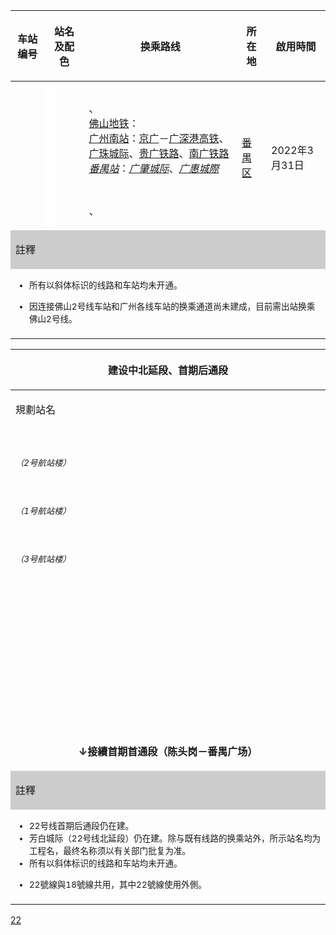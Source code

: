 {| class="wikitable" style="text-align:center;"
! 车站编号
! colspan=2 | 站名及配色
! 换乘路线
! 所在地
! 啟用時間
! 车站形式
|-
! colspan="7" style="background:{{廣州地鐵標誌色|22}};" |{{white|22號線}}
|-
! {{广州地铁车站编号|22|04}}
| width=1 rowspan=4 style="background:#FFFFFF;" |
! {{广州地铁车站链接|陈头岗}}
| align=left| 
| rowspan=4|[[番禺区]]
| rowspan=4|2022年3月31日
| 地下[[双岛式站台]]，帶[[待避線]]
|-
! {{广州地铁车站编号|22|03}}
! {{广州地铁车站链接|广州南站}}
| align=left| {{广州地铁路线链接|2|S}} {{广州地铁车站编号|2|01}}、{{广州地铁路线链接|7|S}} {{广州地铁车站编号|7|01}}<br>[[佛山地铁]]{{ref label|2|出站|出站}}：{{佛山地铁路线链接|2|S}} {{佛山地铁车站编号|2|27}}<br>{{rint|cn|rail}} [[广州南站]]：[[京广高铁|京广]]－[[广深港高铁]]、[[广珠城际铁路|广珠城际]]、[[贵广铁路]]、[[南广铁路]]<br>{{rint|cn|prdir}} ''[[番禺站]]''：''[[广佛环线|广肇城际]]''、''[[佛莞城際鐵路|广惠城際]]''
| 地下[[岛式站台]]
|-
! {{广州地铁车站编号|22|02}}
! {{广州地铁车站链接|市广路}}
| align=left|
| 地下[[岛式站台]]，帶越行线
|-
! {{广州地铁车站编号|22|01}}
! {{广州地铁车站链接|番禺广场}}
| align=left| {{广州地铁路线链接|3|S}} {{广州地铁车站编号|3|01}}、{{广州地铁路线链接|18|S}} {{广州地铁车站编号|18|03}}
| 地下[[双岛式站台]]
|-
! colspan="7" style="background:#CCCCCC;" |註釋
|-
| colspan="7" style="font-size:85%; text-align:left;" |
* 所有以斜体标识的线路和车站均未开通。
* {{note label|2|出站|出站}}因连接佛山2号线车站和广州各线车站的换乘通道尚未建成，目前需出站换乘佛山2号线。
|-
| colspan="7" style="font-size:85%;" | <div style="text-align: right;">{{Tnavbar|广州地铁22号线车站列表|mini=1}}</div>
|}

{| class="wikitable mw-collapsible mw-collapsed" style="text-align:center;"
! colspan="7" | 建设中北延段、首期后通段
|-
! 規劃站名
! 换乘路线
! 所在地
! 啟用時間
! 车站形式
|-
! colspan="7" style="background:{{廣州地鐵標誌色|22}};" |{{white|芳村至白云机场城际（22号线北延段）}}
|-
! ''{{广州地铁车站链接|机场北}}<br><small>（2号航站楼）</small>''
| align=left|{{广州地铁路线链接|3|S}} {{广州地铁车站编号|3|30|}}<br>{{rint|cn|prdir}} [[白云机场北站]]：[[广佛环线|广州东环城际]]
| rowspan=2 | [[花都区]]
| rowspan=10 | 预计2027年
| rowspan=3 | 地下[[岛式站台]]
|-
! ''{{广州地铁车站链接|机场南}}<br><small>（1号航站楼）</small>''
| align=left|{{广州地铁路线标志|3|S}} {{广州地铁车站编号|3|29|}}<br>{{rint|cn|prdir}} ''白云机场南站：廣佛環線、[[穗深城際鐵路|穗深城际]]''
|-
! ''{{广州地铁车站链接|机场东}}<br><small>（3号航站楼）</small>''
| align=left|{{rint|cn|prdir}} ''白云机场东站：廣佛環線、[[穗深城際鐵路|穗深城際]]''
| rowspan=6 | [[白云区 (广州市)|白云区]]
|-
! ''{{广州地铁车站链接|人和}}''
| align=left|{{广州地铁路线标志|3|S}} {{广州地铁车站编号|3|27|}}
|地下[[岛式站台]]，帶越行線
|-
! ''{{广州地铁车站链接|方石}}''
| align=left|''{{广州地铁路线链接|18|S}}''
| rowspan=2 | 地下[[双岛式站台]]{{ref label|1|L18|L18}}
|-
! ''{{广州地铁车站链接|白云城市中心}}''
| align=left|''{{广州地铁路线标志|18|S}}''
|-
! ''{{广州地铁车站链接|夏茅}}''
| align=left|''{{广州地铁路线链接|24|S}}''
|地下[[岛式站台]]，帶越行線
|-
! ''{{广州地铁车站链接|白云站}}''
| align=left|''{{广州地铁路线链接|12|S}}''、''{{广州地铁路线标志|24|S}}''<br />[[石潭站]]：{{广州地铁路线链接|8|S}}<br />{{rint|cn|rail}} ''[[广州白云站]]：[[京广铁路]]、[[广清城轨|广清城際]]''
| rowspan=3 | 地下[[岛式站台]]
|-
! ''{{广州地铁车站链接|广州火车站}}''
| align=left|{{广州地铁路线链接|2|S}} {{广州地铁车站编号|2|16}}、{{广州地铁路线链接|5|S}} {{广州地铁车站编号|5|06}} 、''{{广州地铁路线链接|11|S}}''、''{{广州地铁路线链接|14|S}}''<br>{{rint|cn|rail}} [[广州站]]：[[京广铁路]]、[[广深铁路]]、[[广茂铁路]]
| [[越秀区]]
|-
! ''{{广州地铁车站链接|彩虹桥}}''
| align=left|{{广州地铁路线链接|8|S}} {{广州地铁车站编号|8|11|uc=1}}、''{{广州地铁路线链接|11|S}}''、''{{广州地铁路线链接|13|S}}''
| [[荔湾区]]
|-
! colspan="6" style="background:{{廣州地鐵標誌色|22}};" |{{white|22號線（首期后通段）}}
|-
! ''{{广州地铁车站链接|芳村}}''
<!--| ● -->
| align=left|{{广州地铁路线链接|1|S}} {{广州地铁车站编号|1|04}}、''{{广州地铁路线链接|11|S}}''、''{{广州地铁路线链接|28|S}}''
| rowspan=3 | [[荔灣区]]
| rowspan=4|預計2027年
| rowspan=4|地下[[岛式站台]]
|-
! ''{{广州地铁车站链接|西塱}}''
<!--| ● -->
| align=left| {{广州地铁路线标志|1|S}} {{广州地铁车站编号|1|01}}、''{{广州地铁路线链接|10|S}}''<br>{{广州地铁路线链接|GF|S}} {{广州地铁车站编号|GF|18}}
|-
! ''{{广州地铁车站链接|南漖}}''
<!--| ● -->
| align=left|
|-
! ''{{广州地铁车站链接|南浦西}}''
<!--| ● -->
| align=left| 
| [[番禺区]]
|-
| colspan="7" align="center" |'''↓接續首期首通段（陈头岗－番禺广场）'''
|-
! colspan="7" style="background:#CCCCCC;" |註釋
|-
| colspan="7" style="font-size:85%; text-align:left;" |
* 22号线首期后通段仍在建。
* 芳白城际（22号线北延段）仍在建。除与既有线路的换乘站外，所示站名均为工程名，最终名称须以有关部门批复为准。
* 所有以斜体标识的线路和车站均未开通。
* {{note label|1|L18|L18}}22號線與18號線共用，其中22號線使用外側。
|-
| colspan="7" style="font-size:85%;" | <div style="text-align: right;">{{Tnavbar|广州地铁22号线车站列表|mini=1}}</div>
|}<noinclude>
[[Category:广州地铁车站列表模板|22]]
</noinclude>
